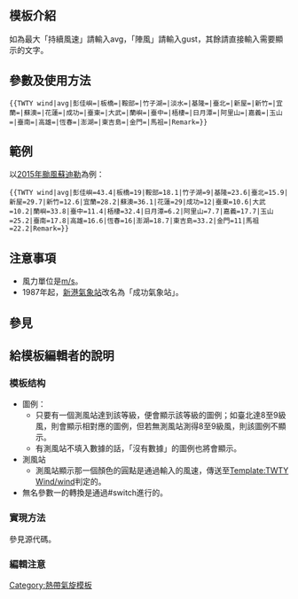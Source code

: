 <includeonly><!-- 在這裡加入模板的保護標識 --></includeonly><noinclude>{{Documentation subpage}}</noinclude>
{{esoteric}}
<!-- 在本行下編輯模板說明 -->
== 模板介紹 ==
如為最大「持續風速」請輸入avg，「陣風」請輸入gust，其餘請直接輸入需要顯示的文字。

== 參數及使用方法 ==
<pre>{{TWTY wind|avg|彭佳嶼=|板橋=|鞍部=|竹子湖=|淡水=|基隆=|臺北=|新屋=|新竹=|宜蘭=|蘇澳=|花蓮=|成功=|臺東=|大武=|蘭嶼=|臺中=|梧棲=|日月潭=|阿里山=|嘉義=|玉山=|臺南=|高雄=|恆春=|澎湖=|東吉島=|金門=|馬祖=|Remark=}}</pre>

== 範例 ==
以[[颱風蘇迪羅 (2015年)|2015年颱風蘇迪勒]]為例：
{{TWTY wind|avg|彭佳嶼=43.4|板橋=19|鞍部=18.1|竹子湖=9|基隆=23.6|臺北=15.9|新屋=29.7|新竹=12.6|宜蘭=28.2|蘇澳=36.1|花蓮=29|成功=12|臺東=10.6|大武=10.2|蘭嶼=33.8|臺中=11.4|梧棲=32.4|日月潭=6.2|阿里山=7.7|嘉義=17.7|玉山=25.2|臺南=17.8|高雄=16.6|恆春=16|澎湖=18.7|東吉島=33.2|金門=11|馬祖=22.2|Remark=}}
<pre>{{TWTY wind|avg|彭佳嶼=43.4|板橋=19|鞍部=18.1|竹子湖=9|基隆=23.6|臺北=15.9|新屋=29.7|新竹=12.6|宜蘭=28.2|蘇澳=36.1|花蓮=29|成功=12|臺東=10.6|大武=10.2|蘭嶼=33.8|臺中=11.4|梧棲=32.4|日月潭=6.2|阿里山=7.7|嘉義=17.7|玉山=25.2|臺南=17.8|高雄=16.6|恆春=16|澎湖=18.7|東吉島=33.2|金門=11|馬祖=22.2|Remark=}}</pre>

== 注意事項 ==
*風力單位是[[米每秒|m/s]]。
*1987年起，[[成功氣象站|新港氣象站]]改名為「成功氣象站」。

== 參見 ==

== 給模板編輯者的說明 ==
=== 模板结构 ===
* 圖例：
**只要有一個測風站達到該等級，便會顯示該等級的圖例；如臺北達8至9級風，則會顯示相對應的圖例，但若無測風站測得8至9級風，則該圖例不顯示。
**有測風站不填入數據的話，「沒有數據」的圖例也將會顯示。
* 測風站
**測風站顯示那一個顏色的圓點是通過輸入的風速，傳送至[[Template:TWTY Wind/wind]]判定的。
* 無名參數一的轉換是通過#switch進行的。

=== 實現方法 ===
參見源代碼。

=== 編輯注意 ===

<includeonly>
<!-- 本行下加入模板的分類 -->
[[Category:熱帶氣旋模板]]
</includeonly>